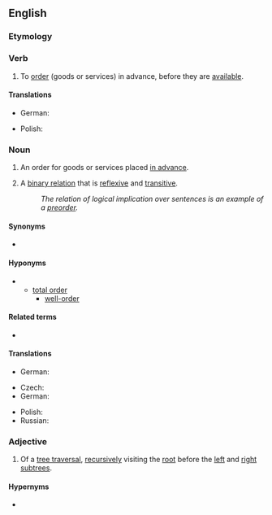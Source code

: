 {{also|pre-order}}

==English==
{{wikipedia}}

===Etymology===
{{prefix|pre|order|lang=en}}

===Verb===
{{en-verb}}

# {{lb|en|transitive}} To [[order]] (goods or services) in advance, before they are [[available]].

====Translations====
{{trans-top|to order in advance}}
* German: {{t|de|vorbestellen}}
{{trans-mid}}
* Polish: {{t|pl|preorderować}}
{{trans-bottom}}

===Noun===
{{en-noun}}

# An order for goods or services placed [[in advance]].
# {{lb|en|set theory}} A [[binary relation]] that is [[reflexive]] and [[transitive]].
#: ''The relation of logical implication over sentences is an example of a [[preorder]].''

====Synonyms====
* {{l|en|quasiorder}}

====Hyponyms====
* {{l|en|partial order}}
** [[total order]]
*** [[well-order]]

====Related terms====
* {{l|en|preordered set}}

====Translations====
{{trans-top|order in advance}}
* German: {{t|de|Vorbestellung|f}}
{{trans-mid}}
{{trans-bottom}}
{{trans-top|binary relation}}
* Czech: {{t|cs|předuspořádání|n}}
* German: {{t|de|Präordnung|f}}
{{trans-mid}}
* Polish: {{t|pl|praporządek|m}}
* Russian: {{t|ru|предпоря́док|m}}
{{trans-bottom}}

===Adjective===
{{en-adj|-}}

# {{lb|en|computing theory}} Of a [[tree traversal]], [[recursive]]ly visiting the [[root]] before the [[left]] and [[right]] [[subtree]]s.

====Hypernyms====
* {{l|en|depth-first}}